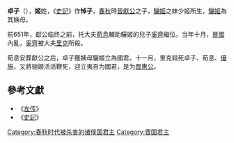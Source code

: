 {{Emperorcn box
|圖像=
|圖說=
|名稱=卓子
|諡號=无
|政權=[[晋国|晋国]]
|出生日期=
|逝世日期=前651年
|在位=前651年
|父=晉獻公
}}
'''卓子'''（{{bd|？||前651年||J}}），'''姬'''姓，《[[史記|史記]]》作'''悼子'''，[[春秋时期|春秋]]時[[晉獻公|晉獻公]]之子，[[驪姬|驪姬]]之妹少姬所生，[[驪姬|驪姬]]為其姨母。

前651年，獻公临终之前，托大夫[[荀息|荀息]]輔助驪姬的兒子[[奚齊|奚齊]]繼位。当年十月，[[晉國|晉國]]內亂，[[奚齊|奚齊]]被大夫[[里克_(春秋)|里克]]所殺。

荀息安葬獻公之后，卓子獲姨母驪姬立為國君。十一月，里克殺死卓子、荀息、[[優施|優施]]，又將骊姬活活鞭死，迎立夷吾为國君，是为[[晋惠公|晋惠公]]。

==參考文獻==
*《[[左传|左传]]》
*《[[史記|史記]]》
{{中国皇帝|兄[[奚齐|奚齐]]|兄[[晋惠公|晋惠公]]|[[晋国君主|晋国君主]]|前651年}}
{{晋国君主}}

[[Category:春秋时代被杀害的诸侯国君主|Category:春秋时代被杀害的诸侯国君主]]
[[Category:晋国君主|Category:晋国君主]]